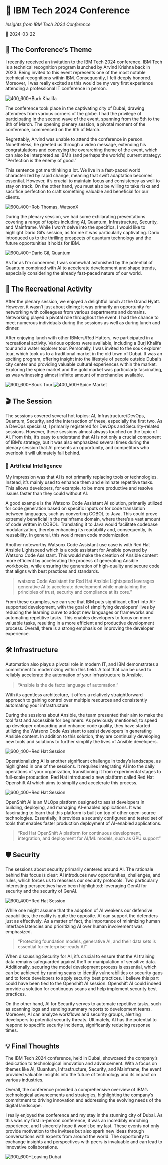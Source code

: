 # 🏢 IBM Tech 2024 Conference

_Insights from IBM Tech 2024 Conference_

📅 2024-03-22

## 🎯 The Conference’s Theme

I recently received an invitation to the IBM Tech 2024 conference. IBM Tech is a technical recognition program launched by Arvind Krishna back in 2023. Being invited to this event represents one of the most notable technical recognitions within IBM. Consequently, I felt deeply honored. Moreover, I was really excited as this would be my very first experience attending a professional IT conference in person.

![400_600+Burh Khalifa](/blog/images/burj_khalifa.png)

The conference took place in the captivating city of Dubai, drawing attendees from various corners of the globe. I had the privilege of participating in the second wave of the event, spanning from the 5th to the 8th of March. The opening plenary session, a pivotal moment of the conference, commenced on the 6th of March.

Regrettably, Arvind was unable to attend the conference in person. Nonetheless, he greeted us through a video message, extending his congratulations and conveying the overarching theme of the event, which can also be interpreted as IBM’s (and perhaps the world’s) current strategy: “Perfection is the enemy of good.”

This sentence got me thinking a lot. We live in a fast-paced world characterized by rapid change, meaning that swift adaptation becomes essential. However, it’s crucial to maintain focus and consistency as well to stay on track. On the other hand, you must also be willing to take risks and sacrifice perfection to craft something valuable and beneficial for our clients.

![600_400+Rob Thomas, WatsonX](/blog/images/rob_thomas_watsonx.png)

During the plenary session, we had some exhilarating presentations covering a range of topics including AI, Quantum, Infrastructure, Security, and Mainframe. While I won’t delve into the specifics, I would like to highlight Dario Gil’s session, as for me it was particularly captivating. Dario introduced us to the thrilling prospects of quantum technology and the future opportunities it holds for IBM.

![600_400+Dario Gil, Quantum](/blog/images/dario_gil_quantum.png)

As far as I’m concerned, I was somewhat astonished by the potential of Quantum combined with AI to accelerate development and shape trends, especially considering the already fast-paced nature of our world.

## 🧭 The Recreational Activity

After the plenary session, we enjoyed a delightful lunch at the Grand Hyatt. However, it wasn’t just about dining; it was primarily an opportunity for networking with colleagues from various departments and domains. Networking played a pivotal role throughout the event. I had the chance to meet numerous individuals during the sessions as well as during lunch and dinner.

After enjoying lunch with other IBMers/Red Hatters, we participated in a recreational activity. Various options were available, including a Burj Khalifa tour and a water explorer tour. Personally, I was invited to the souk explorer tour, which took us to a traditional market in the old town of Dubai. It was an exciting program, offering insight into the lifestyle of people outside Dubai’s city center and providing valuable cultural experiences within the market. Exploring the spice market and the gold market was particularly fascinating, as was witnessing almost infinite amount of merchandise available.

![600_600+Souk Tour](/blog/images/souk_tour.png)
![400_500+Spice Market](/blog/images/spice_market.png)

## 🎬 The Session

The sessions covered several hot topics: AI, Infrastructure/DevOps, Quantum, Security, and the intersection of these, especially the first two. As a DevOps specialist, I primarily registered for DevOps and Security-related sessions. However, these sessions almost always touched on the topic of AI. From this, it’s easy to understand that AI is not only a crucial component of IBM’s strategy, but it was also emphasized several times during the plenary session that AI presents an opportunity, and competitors who overlook it will ultimately fall behind.

### 🤖 Artificial Intelligence

My impression was that AI is not primarily replacing tools or technologies. Instead, it’s mainly used to enhance them and eliminate repetitive tasks. This allows developers, for example, to be more productive and resolve issues faster than they could without AI.

A good example is the Watsonx Code Assistant AI solution, primarily utilized for code generation based on specific inputs or for code translation between languages, such as converting COBOL to Java. This could prove extremely beneficial in the mainframe domain, where there’s a vast amount of code written in COBOL. Translating it to Java would facilitate codebase modularization, thereby enhancing its readability and, consequently, its reusability. In general, this would mean code modernization.

Another noteworthy Watsonx Code Assistant use case is with Red Hat Ansible Lightspeed which is a code assistant for Ansible powered by Watsonx Code Assistant. This would make the creation of Ansible content more efficient by accelerating the process of generating Ansible workbooks, while ensuring the generation of high-quality and secure code that aligns with best practices and standards.

> watsonx Code Assistant for Red Hat Ansible Lightspeed leverages generative AI to accelerate development while maintaining the principles of trust, security and compliance at its core.”

From these examples, we can see that IBM puts significant effort into AI-supported development, with the goal of simplifying developers’ lives by reducing the learning curve to adopt new languages or frameworks and automating repetitive tasks. This enables developers to focus on more valuable tasks, resulting in a more efficient and productive development process. Overall, there is a strong emphasis on improving the developer experience.

## 🛠️ Infrastructure

Automation also plays a pivotal role in modern IT, and IBM demonstrates a commitment to modernizing within this field. A tool that can be used to reliably accelerate the automation of your infrastructure is Ansible.

> “Ansible is the de facto language of automation.”

With its agentless architecture, it offers a relatively straightforward approach to gaining control over multiple resources and consistently automating your infrastructure.

During the sessions about Ansible, the team presented their aim to make the tool fast and accessible for beginners. As previously mentioned, to speed up developer onboarding and enhance code quality, they have started utilizing the Watsonx Code Assistant to assist developers in generating Ansible content. In addition to this solution, they are continually developing new tools and solutions to further simplify the lives of Ansible developers.

![600_400+Red Hat Session](/blog/images/rh_session1.png)

Operationalizing AI is another significant challenge in today’s landscape, as highlighted in one of the sessions. It requires integrating AI into the daily operations of your organization, transitioning it from experimental stages to full-scale production. Red Hat introduced a new platform called Red Hat Openshift AI which aims to simplify and accelerate this process.

![600_400+Red Hat Session](/blog/images/rh_session2.png)

OpenShift AI is an MLOps platform designed to assist developers in building, deploying, and managing AI-enabled applications. It was fascinating to learn that this platform is built on top of other open-source technologies. Essentially, it provides a securely configured and tested set of tools that enables faster production deployment of AI-enabled applications.

> “Red Hat OpenShift A platform for continuous development, integration, and deployment for AI/ML models, such as GPU support”

## 🛡️ Security

The sessions about security primarily centered around AI. The rationale behind this focus is clear: AI introduces new opportunities, challenges, and rules, which forces us to reassess our security protocols. Two particularly interesting perspectives have been highlighted: leveraging GenAI for security and the security of GenAI.

![600_400+Red Hat Session](/blog/images/rh_session3.png)

While one might assume that the adoption of AI weakens our defensive capabilities, the reality is quite the opposite. AI can support the defenders just as effectively. As a matter of fact, the importance of minimizing human interface latencies and prioritizing AI over human involvement was emphasized.

> “Protecting foundation models, generative AI, and their data sets is essential for enterprise-ready AI”

When discussing Security for AI, it’s crucial to ensure that the AI training data remains safeguarded against theft or manipulation of sensitive data. Additionally, securing the model development process is essential, which can be achieved by running scans to identify vulnerabilities or security gaps and to force developers to apply security best practices. I believe this part could have been tied to the Openshift AI session. Openshift AI could indeed provide a solution for continuous scans and help implement security best practices.

On the other hand, AI for Security serves to automate repetitive tasks, such as scanning logs and sending summary reports to development teams. Moreover, AI can analyze workflows and security groups, alerting developers to potential security threats. Ultimately, AI has the potential to respond to specific security incidents, significantly reducing response times.

## 💡 Final Thoughts

The IBM Tech 2024 conference, held in Dubai, showcased the company’s dedication to technological innovation and advancement. With a focus on themes like AI, Quantum, Infrastructure, Security, and Mainframe, the event provided valuable insights into the future of technology and its impact on various industries.

Overall, the conference provided a comprehensive overview of IBM’s technological advancements and strategies, highlighting the company’s commitment to driving innovation and addressing the evolving needs of the digital landscape.

I really enjoyed the conference and my stay in the stunning city of Dubai. As this was my first in-person conference, it was an incredibly enriching experience, and I sincerely hope it won’t be my last. These events not only provide motivation to the invitees but also spark new ideas through conversations with experts from around the world. The opportunity to exchange insights and perspectives with peers is invaluable and can lead to innovative collaborations.

![300_600+Leaving Dubai](/blog/images/leaving_dubai.png)
